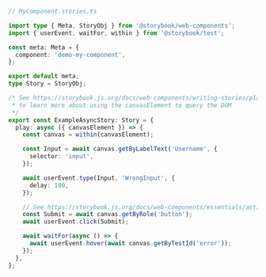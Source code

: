 ```ts
// MyComponent.stories.ts

import type { Meta, StoryObj } from '@storybook/web-components';
import { userEvent, waitFor, within } from '@storybook/test';

const meta: Meta = {
  component: 'demo-my-component',
};

export default meta;
type Story = StoryObj;

/* See https://storybook.js.org/docs/web-components/writing-stories/play-function#working-with-the-canvas
 * to learn more about using the canvasElement to query the DOM
 */
export const ExampleAsyncStory: Story = {
  play: async ({ canvasElement }) => {
    const canvas = within(canvasElement);

    const Input = await canvas.getByLabelText('Username', {
      selector: 'input',
    });

    await userEvent.type(Input, 'WrongInput', {
      delay: 100,
    });

    // See https://storybook.js.org/docs/web-components/essentials/actions#automatically-matching-args to learn how to setup logging in the Actions panel
    const Submit = await canvas.getByRole('button');
    await userEvent.click(Submit);

    await waitFor(async () => {
      await userEvent.hover(await canvas.getByTestId('error'));
    });
  },
};
```
